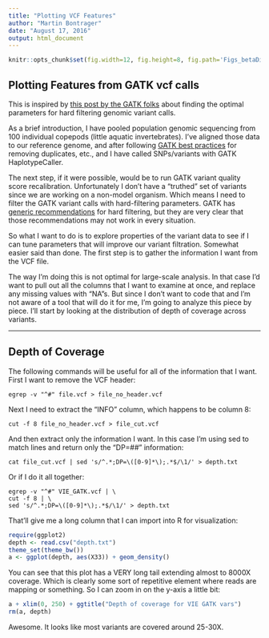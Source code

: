 ```yaml
---
title: "Plotting VCF Features"
author: "Martin Bontrager"
date: "August 17, 2016"
output: html_document
---
```


```r
knitr::opts_chunk$set(fig.width=12, fig.height=8, fig.path='Figs_betaDiv_vstFigs/', echo=FALSE, warning=FALSE, message=FALSE)
```

## Plotting Features from GATK vcf calls

This is inspired by [this post by the GATK folks](https://software.broadinstitute.org/gatk/guide/article?id=6925) about finding the optimal parameters for hard filtering genomic variant calls. 

As a brief introduction, I have pooled population genomic sequencing from 100 individual copepods (little aquatic invertebrates). I've aligned those data to our reference genome, and after following [GATK best practices](https://software.broadinstitute.org/gatk/best-practices/bp_3step.php?case=GermShortWGS) for removing duplicates, etc., and I have called SNPs/variants with GATK HaplotypeCaller. 

The next step, if it were possible, would be to run GATK variant quality score recalibration. Unfortunately I don't have a "truthed" set of variants since we are working on a non-model organism. Which means I need to filter the GATK variant calls with hard-filtering parameters. GATK has [generic recommendations](https://software.broadinstitute.org/gatk/guide/article?id=3225) for hard filtering, but they are very clear that those recommendations may not work in every situation. 

So what I want to do is to explore properties of the variant data to see if I can tune parameters that will improve our variant filtration. Somewhat easier said than done. The first step is to gather the information I want from the VCF file.

The way I'm doing this is not optimal for large-scale analysis. In that case I'd want to pull out all the columns that I want to examine at once, and replace any missing values with "NA"s. But since I don't want to code that and I'm not aware of a tool that will do it for me, I'm going to analyze this piece by piece. I'll start by looking at the distribution of depth of coverage across variants.

---

## Depth of Coverage

The following commands will be useful for all of the information that I want. First I want to remove the VCF header:

```
egrep -v "^#" file.vcf > file_no_header.vcf
```

Next I need to extract the "INFO" column, which happens to be column 8:

```
cut -f 8 file_no_header.vcf > file_cut.vcf
```

And then extract only the information I want. In this case I'm using sed to match lines and return only the "DP=##" information:

```
cat file_cut.vcf | sed 's/^.*;DP=\([0-9]*\);.*$/\1/' > depth.txt
```

Or if I do it all together:

```
egrep -v "^#" VIE_GATK.vcf | \
cut -f 8 | \
sed 's/^.*;DP=\([0-9]*\);.*$/\1/' > depth.txt
```

That'll give me a long column that I can import into R for visualization:

```r
require(ggplot2)
depth <- read.csv("depth.txt")
theme_set(theme_bw())
a <- ggplot(depth, aes(X33)) + geom_density()
```

You can see that this plot has a VERY long tail extending almost to 8000X coverage. Which is clearly some sort of repetitive element where reads are mapping or something. So I can zoom in on the y-axis a little bit:

```r
a + xlim(0, 250) + ggtitle("Depth of coverage for VIE GATK vars")
rm(a, depth)
```

Awesome. It looks like most variants are covered around 25-30X.

